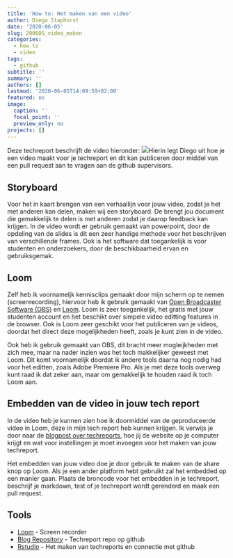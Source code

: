 ```yaml
---
title: 'How to: Het maken van een video'
author: Diego Staphorst
date: '2020-06-05'
slug: 200605_video_maken
categories:
  - how to
  - video
tags:
  - github
subtitle: ''
summary: ''
authors: []
lastmod: '2020-06-05T14:09:59+02:00'
featured: no
image:
  caption: ''
  focal_point: ''
  preview_only: no
projects: []
---
```


Deze techreport beschrijft de video hieronder:
[![](https://img.youtube.com/vi/c7wJA1JLgYU/0.jpg)](https://www.youtube.com/watch?v=c7wJA1JLgYU "Hoe wij een video maken")Hierin legt Diego uit hoe je een video maakt voor je techreport en dit kan publiceren door middel van een pull request aan te vragen aan de github supervisors. 

## Storyboard
Voor het in kaart brengen van een verhaallijn voor jouw video, zodat je het met anderen kan delen, maken wij een storyboard. De brengt jou document die gemakkelijk te delen is met anderen zodat je daarop feedback kan krijgen. In de video wordt er gebruik gemaakt van powerpoint, door de opdeling van de slides is dit een zeer handige methode voor het beschrijven van verschillende frames. Ook is het software dat toegankelijk is voor studenten en onderzoekers, door de beschikbaarheid ervan en gebruiksgemak.

## Loom
Zelf heb ik voornameljk kennisclips gemaakt door mijn scherm op te nemen (screenrecording), hiervoor heb ik gebruik gemaakt van [Open Broadcaster Software (OBS)](https://obsproject.com/) en [Loom](https://www.loom.com/). Loom is zeer toegankelijk, het gratis met jouw studenten account en het beschikt over simpele video editting features in de browser. Ook is Loom zeer geschikt voor het publiceren van je videos, doordat het direct deze mogelijkheden heeft, zoals je kunt zien in de video.

Ook heb ik gebruik gemaakt van OBS, dit bracht meer mogleijkheden met zich mee, maar na nader inzien was het toch makkelijker geweest met Loom. Dit komt voornamelijk doordat ik andere tools daarna nog nodig had voor het editten, zoals Adobe Premiere Pro. Als je met deze tools overweg kunt raad ik dat zeker aan, maar om gemakkelijk te houden raad ik toch Loom aan.

## Embedden van de video in jouw tech report
In de video heb je kunnen zien hoe ik doormiddel van de geproduceerde video in Loom, deze in mijn tech report heb kunnen krijgen. Ik verwijs je door naar de [blogpost over techreports](https://datastudio.netlify.app/post/191206_blogpost/), hoe jij de website op je computer krijgt en wat voor instellingen je moet invoegen voor het maken van jouw techreport.

Het embedden van jouw video doe je door gebruik te maken van de share knop op Loom. Als je een ander platform hebt gebruikt zal het embedded op een manier gaan. Plaats de broncode voor het embedden in je techreport, beschrijf je markdown, test of je techreport wordt gerenderd en maak een pull request. 

## Tools
- [Loom](https://www.loom.com/) - Screen recorder
- [Blog Repository](https://github.com/DataStudioHvA/blog_tech_reports) - Techreport repo op github
- [Rstudio](https://rstudio.com/) - Het maken van techreports en connectie met github